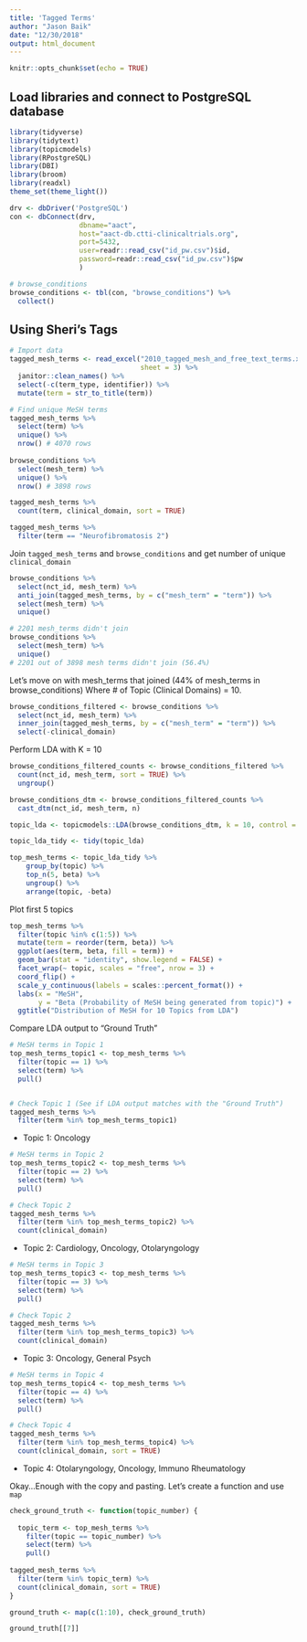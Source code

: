 ```yaml
---
title: 'Tagged Terms'
author: "Jason Baik"
date: "12/30/2018"
output: html_document
---
```


```r
knitr::opts_chunk$set(echo = TRUE)
```

## Load libraries and connect to PostgreSQL database 

```r
library(tidyverse)
library(tidytext)
library(topicmodels)
library(RPostgreSQL)
library(DBI)
library(broom)
library(readxl)
theme_set(theme_light())
```


```r
drv <- dbDriver('PostgreSQL')
con <- dbConnect(drv, 
                 dbname="aact",
                 host="aact-db.ctti-clinicaltrials.org", 
                 port=5432,
                 user=readr::read_csv("id_pw.csv")$id, 
                 password=readr::read_csv("id_pw.csv")$pw
                 )

# browse_conditions
browse_conditions <- tbl(con, "browse_conditions") %>% 
  collect()
```



## Using Sheri's Tags
```r
# Import data
tagged_mesh_terms <- read_excel("2010_tagged_mesh_and_free_text_terms.xlsx",
                                sheet = 3) %>%
  janitor::clean_names() %>% 
  select(-c(term_type, identifier)) %>% 
  mutate(term = str_to_title(term))

# Find unique MeSH terms
tagged_mesh_terms %>% 
  select(term) %>% 
  unique() %>% 
  nrow() # 4070 rows
  
browse_conditions %>% 
  select(mesh_term) %>% 
  unique() %>% 
  nrow() # 3898 rows

tagged_mesh_terms %>% 
  count(term, clinical_domain, sort = TRUE)

tagged_mesh_terms %>% 
  filter(term == "Neurofibromatosis 2")
```

Join `tagged_mesh_terms` and `browse_conditions` and get number of unique `clinical_domain`
```r
browse_conditions %>%
  select(nct_id, mesh_term) %>% 
  anti_join(tagged_mesh_terms, by = c("mesh_term" = "term")) %>%
  select(mesh_term) %>% 
  unique()

# 2201 mesh_terms didn't join
browse_conditions %>%
  select(mesh_term) %>% 
  unique()
# 2201 out of 3898 mesh terms didn't join (56.4%)
```

Let's move on with mesh_terms that joined (44% of mesh_terms in browse_conditions)
Where # of Topic (Clinical Domains) = 10. 
```r
browse_conditions_filtered <- browse_conditions %>%
  select(nct_id, mesh_term) %>% 
  inner_join(tagged_mesh_terms, by = c("mesh_term" = "term")) %>% 
  select(-clinical_domain) 
```

Perform LDA with K = 10
```r
browse_conditions_filtered_counts <- browse_conditions_filtered %>% 
  count(nct_id, mesh_term, sort = TRUE) %>% 
  ungroup()

browse_conditions_dtm <- browse_conditions_filtered_counts %>% 
  cast_dtm(nct_id, mesh_term, n)

topic_lda <- topicmodels::LDA(browse_conditions_dtm, k = 10, control = list(seed = 1234))

topic_lda_tidy <- tidy(topic_lda)

top_mesh_terms <- topic_lda_tidy %>% 
    group_by(topic) %>% 
    top_n(5, beta) %>% 
    ungroup() %>% 
    arrange(topic, -beta)
```

Plot first 5 topics
```r
top_mesh_terms %>%
  filter(topic %in% c(1:5)) %>% 
  mutate(term = reorder(term, beta)) %>% 
  ggplot(aes(term, beta, fill = term)) +
  geom_bar(stat = "identity", show.legend = FALSE) +
  facet_wrap(~ topic, scales = "free", nrow = 3) +
  coord_flip() +
  scale_y_continuous(labels = scales::percent_format()) +
  labs(x = "MeSH",
       y = "Beta (Probability of MeSH being generated from topic)") +
  ggtitle("Distribution of MeSH for 10 Topics from LDA")
```

Compare LDA output to "Ground Truth"
```r
# MeSH terms in Topic 1
top_mesh_terms_topic1 <- top_mesh_terms %>% 
  filter(topic == 1) %>% 
  select(term) %>% 
  pull()


# Check Topic 1 (See if LDA output matches with the "Ground Truth")
tagged_mesh_terms %>%
  filter(term %in% top_mesh_terms_topic1)
```

* Topic 1: Oncology

```r
# MeSH terms in Topic 2
top_mesh_terms_topic2 <- top_mesh_terms %>% 
  filter(topic == 2) %>% 
  select(term) %>% 
  pull()

# Check Topic 2
tagged_mesh_terms %>%
  filter(term %in% top_mesh_terms_topic2) %>% 
  count(clinical_domain)
```

* Topic 2: Cardiology, Oncology, Otolaryngology

```r
# MeSH terms in Topic 3
top_mesh_terms_topic3 <- top_mesh_terms %>% 
  filter(topic == 3) %>% 
  select(term) %>% 
  pull()

# Check Topic 2
tagged_mesh_terms %>%
  filter(term %in% top_mesh_terms_topic3) %>% 
  count(clinical_domain)
```


* Topic 3: Oncology, General Psych

```r
# MeSH terms in Topic 4
top_mesh_terms_topic4 <- top_mesh_terms %>% 
  filter(topic == 4) %>% 
  select(term) %>% 
  pull()

# Check Topic 4
tagged_mesh_terms %>%
  filter(term %in% top_mesh_terms_topic4) %>% 
  count(clinical_domain, sort = TRUE)
```

* Topic 4: Otolaryngology, Oncology, Immuno Rheumatology

Okay...Enough with the copy and pasting. Let's create a function and use `map`
```r
check_ground_truth <- function(topic_number) {
  
  topic_term <- top_mesh_terms %>% 
    filter(topic == topic_number) %>% 
    select(term) %>% 
    pull()
  
tagged_mesh_terms %>%
  filter(term %in% topic_term) %>% 
  count(clinical_domain, sort = TRUE)
}
```

```r
ground_truth <- map(c(1:10), check_ground_truth)

ground_truth[[7]]
```

